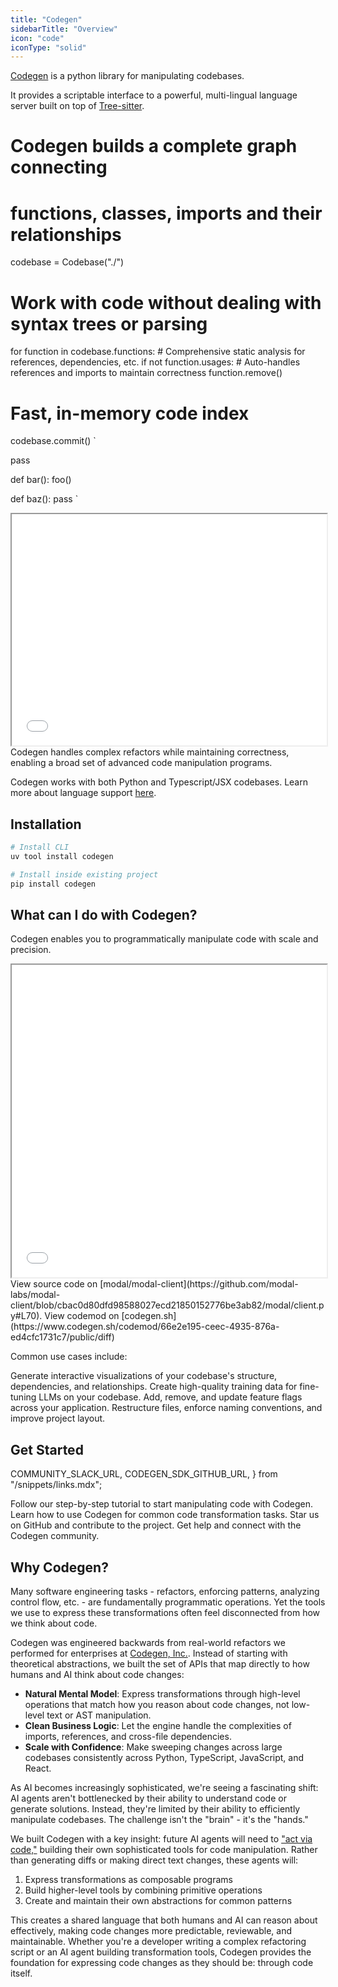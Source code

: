 ```yaml
---
title: "Codegen"
sidebarTitle: "Overview"
icon: "code"
iconType: "solid"
---
```


[Codegen](https://github.com/codegen-sh/codegen-sdk) is a python library for manipulating codebases.

It provides a scriptable interface to a powerful, multi-lingual language server built on top of [Tree-sitter](https://tree-sitter.github.io/tree-sitter/).


# Codegen builds a complete graph connecting
# functions, classes, imports and their relationships
codebase = Codebase("./")

# Work with code without dealing with syntax trees or parsing
for function in codebase.functions:
    # Comprehensive static analysis for references, dependencies, etc.
    if not function.usages:
        # Auto-handles references and imports to maintain correctness
        function.remove()

# Fast, in-memory code index
codebase.commit()
`

  pass

def bar():
  foo()

def baz():
  pass
`

<iframe
  width="100%"
  height="370px"
  scrolling="no"
  src={`https://codegen.sh/embedded/codemod/?code=${encodeURIComponent(
    metaCode
  )}&input=${encodeURIComponent(code)}`}
  style={{
    backgroundColor: "#15141b",
  }}
  className="rounded-xl"
></iframe>


<Note>
Codegen handles complex refactors while maintaining correctness, enabling a broad set of advanced code manipulation programs. 
</Note>

<Tip>Codegen works with both Python and Typescript/JSX codebases. Learn more about language support [here](/building-with-codegen/language-support).</Tip>

## Installation

```bash
# Install CLI
uv tool install codegen

# Install inside existing project
pip install codegen
```

## What can I do with Codegen?

Codegen enables you to programmatically manipulate code with scale and precision.

<Frame caption="Call graph visualization for modal/modal-client/_Client">
<iframe
  width="100%"
  height="500px"
  scrolling="no"
  src={`https://codegen.sh/embedded/graph?id=66e2e195-ceec-4935-876a-ed4cfc1731c7&zoom=0.5&targetNodeName=_Client`}
  className="rounded-xl"
  style={{
    backgroundColor: "#15141b",
  }}
></iframe>
</Frame>
<Info>
View source code on [modal/modal-client](https://github.com/modal-labs/modal-client/blob/cbac0d80dfd98588027ecd21850152776be3ab82/modal/client.py#L70). View codemod on [codegen.sh](https://www.codegen.sh/codemod/66e2e195-ceec-4935-876a-ed4cfc1731c7/public/diff)
</Info>

Common use cases include:

<CardGroup cols={2}>
  <Card
    title="Visualize Your Codebase"
    icon="diagram-project"
    href="/tutorials/codebase-visualization"
  >
    Generate interactive visualizations of your codebase's structure, dependencies, and relationships.
  </Card>
  <Card
    title="Mine Codebase Data"
    icon="robot"
    href="/tutorials/training-data"
  >
    Create high-quality training data for fine-tuning LLMs on your codebase.
  </Card>
  <Card
    title="Eliminate Feature Flags"
    icon="flag"
    href="/tutorials/manage-feature-flags"
  >
    Add, remove, and update feature flags across your application.
  </Card>
  <Card
    title="Organize Your Codebase"
    icon="folder-tree"
    href="/tutorials/organize-your-codebase"
  >
    Restructure files, enforce naming conventions, and improve project layout.
  </Card>
</CardGroup>


## Get Started

  COMMUNITY_SLACK_URL,
  CODEGEN_SDK_GITHUB_URL,
} from "/snippets/links.mdx";

<CardGroup cols={2}>
  <Card
    title="Get Started"
    icon="graduation-cap"
    href="/introduction/getting-started"
  >
    Follow our step-by-step tutorial to start manipulating code with Codegen.
  </Card>
  <Card title="Tutorials" icon="diagram-project" href="/tutorials/at-a-glance">
    Learn how to use Codegen for common code transformation tasks.
  </Card>
  <Card title="View on GitHub" icon="github" href={CODEGEN_SDK_GITHUB_URL}>
    Star us on GitHub and contribute to the project.
  </Card>
  <Card title="Join our Slack" icon="slack" href={COMMUNITY_SLACK_URL}>
    Get help and connect with the Codegen community.
  </Card>
</CardGroup>

## Why Codegen?

Many software engineering tasks - refactors, enforcing patterns, analyzing control flow, etc. - are fundamentally programmatic operations. Yet the tools we use to express these transformations often feel disconnected from how we think about code.

Codegen was engineered backwards from real-world refactors we performed for enterprises at [Codegen, Inc.](/introduction/about). Instead of starting with theoretical abstractions, we built the set of APIs that map directly to how humans and AI think about code changes:

- **Natural Mental Model**: Express transformations through high-level operations that match how you reason about code changes, not low-level text or AST manipulation.
- **Clean Business Logic**: Let the engine handle the complexities of imports, references, and cross-file dependencies.
- **Scale with Confidence**: Make sweeping changes across large codebases consistently across Python, TypeScript, JavaScript, and React.

As AI becomes increasingly sophisticated, we're seeing a fascinating shift: AI agents aren't bottlenecked by their ability to understand code or generate solutions. Instead, they're limited by their ability to efficiently manipulate codebases. The challenge isn't the "brain" - it's the "hands."

We built Codegen with a key insight: future AI agents will need to ["act via code,"](/blog/act-via-code) building their own sophisticated tools for code manipulation. Rather than generating diffs or making direct text changes, these agents will:

1. Express transformations as composable programs
2. Build higher-level tools by combining primitive operations
3. Create and maintain their own abstractions for common patterns

This creates a shared language that both humans and AI can reason about effectively, making code changes more predictable, reviewable, and maintainable. Whether you're a developer writing a complex refactoring script or an AI agent building transformation tools, Codegen provides the foundation for expressing code changes as they should be: through code itself.

